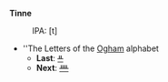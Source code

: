 '''Tinne'''
:IPA: [t]

* ''The Letters of the [[Ogham]] alphabet
** '''Last''': [[ᚇ]]
** '''Next''': [[ᚉ]]